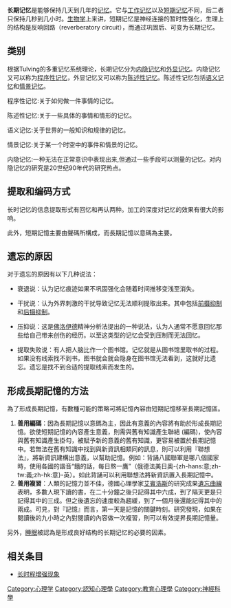 {{unreferenced|time=2013-11-12T17:38:12+00:00}}{{medical}}
'''长期记忆'''是能够保持几天到几年的[[记忆|记忆]]。它与[[工作记忆|工作记忆]]以及[[短期记忆|短期记忆]]不同，后二者只保持几秒到几小时。[[生物学|生物学]]上来讲，短期记忆是神经连接的暂时性强化，生理上的结构是反响回路（reverberatory circuit），而通过巩固后、可变为长期记忆。

==类别==

根据Tulving的多重记忆系统理论，长期记忆分为[[内隐记忆|内隐记忆]]和[[外显记忆|外显记忆]]。内隐记忆又可以称为[[程序性记忆|程序性记忆]]，外显记忆又可以称为[[陈述性记忆|陈述性记忆]]。陈述性记忆包括[[语义记忆|语义记忆]]和[[情景记忆|情景记忆]]。

程序性记忆:关于如何做一件事情的记忆。

陈述性记忆:关于一些具体的事情和情形的记忆。

语义记忆:关于世界的一般知识和规律的记忆。

情景记忆:关于某一个时空中的事件和情景的记忆。

内隐记忆:一种无法在正常意识中表现出来,但通过一些手段可以测量的记忆。对内隐记忆的研究是20世纪90年代的研究热点。

==提取和编码方式==
 
长时记忆的信息提取形式有回忆和再认两种。加工的深度对记忆的效果有很大的影响。

此外，短期記憶主要由聲碼所構成，而長期記憶以意碼為主要。

==遗忘的原因==

对于遗忘的原因有以下几种说法：

*衰退说：认为记忆痕迹如果不巩固强化会随着时间推移变浅至消失。

*干扰说：认为外界刺激的干扰导致记忆无法顺利提取出来。其中包括[[前摄抑制|前摄抑制]]和[[后摄抑制|后摄抑制]]。

*压抑说：这是[[佛洛伊德|佛洛伊德]]精神分析法提出的一种说法，认为人通常不愿意回忆那些给自己带来创伤的经历。以至这类型的记忆会受到压制而无法回忆。

*提取失败说：有人把人脑比作一个图书馆。记忆就是从图书馆里取书的过程。如果没有线索找不到书，图书就会就会隐身在图书馆无法看到，这就好比遗忘。遗忘是找不到合适的提取线索而发生的。

==形成長期記憶的方法==
為了形成長期記憶，有數種可能的策略可將記憶內容由短期記憶移至長期記憶區。
#'''善用編碼'''：因為長期記憶以意碼為主，因此有意義的內容將有助於形成長期記憶。欲使短期記憶的內容產生意義，則需與舊有知識產生聯結 (編碼)，使內容與舊有知識產生掛勾，被賦予新的意義的舊有知識，更容易被置於長期記憶中。若無法在舊有知識中找到與新資訊相類同的訊息，則可以利用『聯想法』，將新資訊建構出意義，以幫助記憶。例如：背誦八國聯軍是哪八個國家時，使用各國的諧音“餓的話，每日熬一鷹”（俄德法美日奧-{zh-hans:意;zh-tw:義;zh-hk:意}-英）。如此背誦可以利用聯想法將新資訊置入長期記憶中。
#'''善用複習'''：人類的記憶力並不佳，德國心理學家[[艾賓浩斯|艾賓浩斯]]的研究成果[[遺忘曲線|遺忘曲線]]表明，多數人現下讀的書，在二十分鐘之後只記得其中六成，到了隔天更是只記得其中的三成。但之後遺忘的速度較為趨緩，到了一個月後還能記得其中的兩成。可見，對『記憶』而言，第一天是記憶的關鍵時刻。研究發現，如果在閱讀後的九小時之內對閱讀的內容做一次複習，則可以有效提昇長期記憶量。

另外，[[睡眠|睡眠]]被認為是形成良好结构的长期记忆的必要的因素。

==相关条目==
*[[长时程增强现象|长时程增强现象]]

{{记忆}}
{{認知心理學}}

[[Category:心理学|Category:心理学]]
[[Category:認知心理學|Category:認知心理學]]
[[Category:教育心理學|Category:教育心理學]]
[[Category:神經科學|Category:神經科學]]